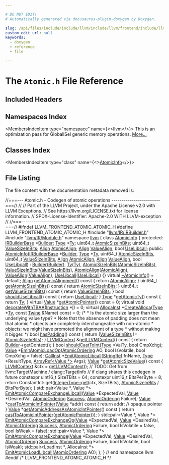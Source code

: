 ```yaml
---

# DO NOT EDIT!
# Automatically generated via docusaurus-plugin-doxygen by Doxygen.

slug: /api/files/include/include/llvm/include/llvm/frontend/include/llvm/frontend/atomic/atomic-h
custom_edit_url: null
keywords:
  - doxygen
  - reference
  - file

---
```





# The `Atomic.h` File Reference

<DoxygenPage pluginConfig={pluginConfig}>



## Included Headers

<IncludesList>
<IncludesListItem
  filePath="llvm/IR/IRBuilder.h"
  permalink="/docs/api/files/include/include/llvm/include/llvm/ir/irbuilder-h"
  isLocal="true" />
<IncludesListItem
  filePath="llvm/IR/Module.h"
  permalink="/docs/api/files/include/include/llvm/include/llvm/ir/module-h"
  isLocal="true" />
</IncludesList>

## Namespaces Index

<MembersIndex>

<MembersIndexItem
  type="namespace"
  name={<><a href="/docs/api/namespaces/llvm">llvm</a></>}>
This is an optimization pass for GlobalISel generic memory operations. <a href="/docs/api/namespaces/llvm/#details">More...</a>
</MembersIndexItem>

</MembersIndex>

## Classes Index

<MembersIndex>

<MembersIndexItem
  type="class"
  name={<><a href="/docs/api/classes/llvm/atomicinfo">AtomicInfo</a></>}>
</MembersIndexItem>

</MembersIndex>


## File Listing

The file content with the documentation metadata removed is:

<ProgramListing>

<Link id="l00001" /><CodeLine lineNumber="1"><span class="doxyHighlightComment">//===--- Atomic.h - Codegen of atomic operations ------------------------===//</span></CodeLine>
<Link id="l00002" /><CodeLine lineNumber="2"><span class="doxyHighlightComment">//</span></CodeLine>
<Link id="l00003" /><CodeLine lineNumber="3"><span class="doxyHighlightComment">// Part of the LLVM Project, under the Apache License v2.0 with LLVM Exceptions.</span></CodeLine>
<Link id="l00004" /><CodeLine lineNumber="4"><span class="doxyHighlightComment">// See https://llvm.org/LICENSE.txt for license information.</span></CodeLine>
<Link id="l00005" /><CodeLine lineNumber="5"><span class="doxyHighlightComment">// SPDX-License-Identifier: Apache-2.0 WITH LLVM-exception</span></CodeLine>
<Link id="l00006" /><CodeLine lineNumber="6"><span class="doxyHighlightComment">//</span></CodeLine>
<Link id="l00007" /><CodeLine lineNumber="7"><span class="doxyHighlightComment">//===----------------------------------------------------------------------===//</span></CodeLine>
<Link id="l00008" /><CodeLine lineNumber="8"></CodeLine>
<Link id="l00009" /><CodeLine lineNumber="9"><span class="doxyHighlightPreprocessor">#ifndef LLVM&#95;FRONTEND&#95;ATOMIC&#95;ATOMIC&#95;H</span></CodeLine>
<Link id="l00010" /><CodeLine lineNumber="10"><span class="doxyHighlightPreprocessor">#define LLVM&#95;FRONTEND&#95;ATOMIC&#95;ATOMIC&#95;H</span></CodeLine>
<Link id="l00011" /><CodeLine lineNumber="11"></CodeLine>
<Link id="l00012" /><CodeLine lineNumber="12"><span class="doxyHighlightPreprocessor">#include &quot;<a href="/docs/api/files/include/include/llvm/include/llvm/ir/irbuilder-h">llvm/IR/IRBuilder.h</a>&quot;</span></CodeLine>
<Link id="l00013" /><CodeLine lineNumber="13"><span class="doxyHighlightPreprocessor">#include &quot;<a href="/docs/api/files/include/include/llvm/include/llvm/ir/module-h">llvm/IR/Module.h</a>&quot;</span></CodeLine>
<Link id="l00014" /><CodeLine lineNumber="14"></CodeLine>
<Link id="l00015" /><CodeLine lineNumber="15"><span class="doxyHighlightKeyword">namespace </span><span class="doxyHighlight"><a href="/docs/api/namespaces/llvm">llvm</a> &#123;</span></CodeLine>
<Link id="l00016" /><CodeLine lineNumber="16" lineLink="/docs/api/classes/llvm/atomicinfo"><span class="doxyHighlightKeyword">class </span><span class="doxyHighlight"><a href="/docs/api/classes/llvm/atomicinfo/#a9ea7a68c2719bfecbd0d5faa91e18a20">AtomicInfo</a> &#123;</span></CodeLine>
<Link id="l00017" /><CodeLine lineNumber="17"><span class="doxyHighlightKeyword">protected</span><span class="doxyHighlight">:</span></CodeLine>
<Link id="l00018" /><CodeLine lineNumber="18" lineLink="/docs/api/classes/llvm/atomicinfo/#a2c27291b548e72b9bf4343a22ed4083f"><span class="doxyHighlight">  <a href="/docs/api/classes/llvm/irbuilderbase">IRBuilderBase</a> &#42;<a href="/docs/api/classes/llvm/atomicinfo/#a2c27291b548e72b9bf4343a22ed4083f">Builder</a>;</span></CodeLine>
<Link id="l00019" /><CodeLine lineNumber="19" lineLink="/docs/api/classes/llvm/atomicinfo/#af4f20dbabd4a3ee01be6dfb21b0a4848"><span class="doxyHighlight">  <a href="/docs/api/classes/llvm/type">Type</a> &#42;<a href="/docs/api/classes/llvm/atomicinfo/#af4f20dbabd4a3ee01be6dfb21b0a4848">Ty</a>;</span></CodeLine>
<Link id="l00020" /><CodeLine lineNumber="20" lineLink="/docs/api/classes/llvm/atomicinfo/#aa93515e53e90f7b9686dd6a38e28863c"><span class="doxyHighlight">  uint64&#95;t <a href="/docs/api/classes/llvm/atomicinfo/#aa93515e53e90f7b9686dd6a38e28863c">AtomicSizeInBits</a>;</span></CodeLine>
<Link id="l00021" /><CodeLine lineNumber="21" lineLink="/docs/api/classes/llvm/atomicinfo/#aaec286e960801b56b3f89ed3dce070ff"><span class="doxyHighlight">  uint64&#95;t <a href="/docs/api/classes/llvm/atomicinfo/#aaec286e960801b56b3f89ed3dce070ff">ValueSizeInBits</a>;</span></CodeLine>
<Link id="l00022" /><CodeLine lineNumber="22" lineLink="/docs/api/classes/llvm/atomicinfo/#a00ccd578d316a8e3cfb74c9d9512fb18"><span class="doxyHighlight">  <a href="/docs/api/structs/llvm/align">Align</a> <a href="/docs/api/classes/llvm/atomicinfo/#a00ccd578d316a8e3cfb74c9d9512fb18">AtomicAlign</a>;</span></CodeLine>
<Link id="l00023" /><CodeLine lineNumber="23" lineLink="/docs/api/classes/llvm/atomicinfo/#ac2ff9d9e30bcb377a2ade9341657ab22"><span class="doxyHighlight">  <a href="/docs/api/structs/llvm/align">Align</a> <a href="/docs/api/classes/llvm/atomicinfo/#ac2ff9d9e30bcb377a2ade9341657ab22">ValueAlign</a>;</span></CodeLine>
<Link id="l00024" /><CodeLine lineNumber="24" lineLink="/docs/api/classes/llvm/atomicinfo/#a19b0169936737092e5098af651e062b6"><span class="doxyHighlight">  </span><span class="doxyHighlightKeywordType">bool</span><span class="doxyHighlight"> <a href="/docs/api/classes/llvm/atomicinfo/#a19b0169936737092e5098af651e062b6">UseLibcall</a>;</span></CodeLine>
<Link id="l00025" /><CodeLine lineNumber="25"></CodeLine>
<Link id="l00026" /><CodeLine lineNumber="26"><span class="doxyHighlightKeyword">public</span><span class="doxyHighlight">:</span></CodeLine>
<Link id="l00027" /><CodeLine lineNumber="27" lineLink="/docs/api/classes/llvm/atomicinfo/#a9ea7a68c2719bfecbd0d5faa91e18a20"><span class="doxyHighlight">  <a href="/docs/api/classes/llvm/atomicinfo/#a9ea7a68c2719bfecbd0d5faa91e18a20">AtomicInfo</a>(<a href="/docs/api/classes/llvm/irbuilderbase">IRBuilderBase</a> &#42;<a href="/docs/api/classes/llvm/atomicinfo/#a2c27291b548e72b9bf4343a22ed4083f">Builder</a>, <a href="/docs/api/classes/llvm/type">Type</a> &#42;<a href="/docs/api/classes/llvm/atomicinfo/#af4f20dbabd4a3ee01be6dfb21b0a4848">Ty</a>, uint64&#95;t <a href="/docs/api/classes/llvm/atomicinfo/#aa93515e53e90f7b9686dd6a38e28863c">AtomicSizeInBits</a>,</span></CodeLine>
<Link id="l00028" /><CodeLine lineNumber="28"><span class="doxyHighlight">             uint64&#95;t <a href="/docs/api/classes/llvm/atomicinfo/#aaec286e960801b56b3f89ed3dce070ff">ValueSizeInBits</a>, <a href="/docs/api/structs/llvm/align">Align</a> <a href="/docs/api/classes/llvm/atomicinfo/#a00ccd578d316a8e3cfb74c9d9512fb18">AtomicAlign</a>, <a href="/docs/api/structs/llvm/align">Align</a> <a href="/docs/api/classes/llvm/atomicinfo/#ac2ff9d9e30bcb377a2ade9341657ab22">ValueAlign</a>,</span></CodeLine>
<Link id="l00029" /><CodeLine lineNumber="29"><span class="doxyHighlight">             </span><span class="doxyHighlightKeywordType">bool</span><span class="doxyHighlight"> <a href="/docs/api/classes/llvm/atomicinfo/#a19b0169936737092e5098af651e062b6">UseLibcall</a>)</span></CodeLine>
<Link id="l00030" /><CodeLine lineNumber="30"><span class="doxyHighlight">      : <a href="/docs/api/classes/llvm/atomicinfo/#a2c27291b548e72b9bf4343a22ed4083f">Builder</a>(<a href="/docs/api/classes/llvm/atomicinfo/#a2c27291b548e72b9bf4343a22ed4083f">Builder</a>), <a href="/docs/api/classes/llvm/atomicinfo/#af4f20dbabd4a3ee01be6dfb21b0a4848">Ty</a>(<a href="/docs/api/classes/llvm/atomicinfo/#af4f20dbabd4a3ee01be6dfb21b0a4848">Ty</a>), <a href="/docs/api/classes/llvm/atomicinfo/#aa93515e53e90f7b9686dd6a38e28863c">AtomicSizeInBits</a>(<a href="/docs/api/classes/llvm/atomicinfo/#aa93515e53e90f7b9686dd6a38e28863c">AtomicSizeInBits</a>),</span></CodeLine>
<Link id="l00031" /><CodeLine lineNumber="31"><span class="doxyHighlight">        <a href="/docs/api/classes/llvm/atomicinfo/#aaec286e960801b56b3f89ed3dce070ff">ValueSizeInBits</a>(<a href="/docs/api/classes/llvm/atomicinfo/#aaec286e960801b56b3f89ed3dce070ff">ValueSizeInBits</a>), <a href="/docs/api/classes/llvm/atomicinfo/#a00ccd578d316a8e3cfb74c9d9512fb18">AtomicAlign</a>(<a href="/docs/api/classes/llvm/atomicinfo/#a00ccd578d316a8e3cfb74c9d9512fb18">AtomicAlign</a>),</span></CodeLine>
<Link id="l00032" /><CodeLine lineNumber="32"><span class="doxyHighlight">        <a href="/docs/api/classes/llvm/atomicinfo/#ac2ff9d9e30bcb377a2ade9341657ab22">ValueAlign</a>(<a href="/docs/api/classes/llvm/atomicinfo/#ac2ff9d9e30bcb377a2ade9341657ab22">ValueAlign</a>), <a href="/docs/api/classes/llvm/atomicinfo/#a19b0169936737092e5098af651e062b6">UseLibcall</a>(<a href="/docs/api/classes/llvm/atomicinfo/#a19b0169936737092e5098af651e062b6">UseLibcall</a>) &#123;&#125;</span></CodeLine>
<Link id="l00033" /><CodeLine lineNumber="33"></CodeLine>
<Link id="l00034" /><CodeLine lineNumber="34" lineLink="/docs/api/classes/llvm/atomicinfo/#a1d98c6eab5218f0f60dfa4ecbdd4bc4d"><span class="doxyHighlight">  </span><span class="doxyHighlightKeyword">virtual</span><span class="doxyHighlight"> <a href="/docs/api/classes/llvm/atomicinfo/#a1d98c6eab5218f0f60dfa4ecbdd4bc4d">~AtomicInfo</a>() = </span><span class="doxyHighlightKeywordFlow">default</span><span class="doxyHighlight">;</span></CodeLine>
<Link id="l00035" /><CodeLine lineNumber="35"></CodeLine>
<Link id="l00036" /><CodeLine lineNumber="36" lineLink="/docs/api/classes/llvm/atomicinfo/#aff1e2bf0d0ed57b94d088c3fd16765cf"><span class="doxyHighlight">  <a href="/docs/api/structs/llvm/align">Align</a> <a href="/docs/api/classes/llvm/atomicinfo/#aff1e2bf0d0ed57b94d088c3fd16765cf">getAtomicAlignment</a>()</span><span class="doxyHighlightKeyword"> const </span><span class="doxyHighlight">&#123; </span><span class="doxyHighlightKeywordFlow">return</span><span class="doxyHighlight"> <a href="/docs/api/classes/llvm/atomicinfo/#a00ccd578d316a8e3cfb74c9d9512fb18">AtomicAlign</a>; &#125;</span></CodeLine>
<Link id="l00037" /><CodeLine lineNumber="37" lineLink="/docs/api/classes/llvm/atomicinfo/#a793a3c7a901e488f38175e19635d4c69"><span class="doxyHighlight">  uint64&#95;t <a href="/docs/api/classes/llvm/atomicinfo/#a793a3c7a901e488f38175e19635d4c69">getAtomicSizeInBits</a>()</span><span class="doxyHighlightKeyword"> const </span><span class="doxyHighlight">&#123; </span><span class="doxyHighlightKeywordFlow">return</span><span class="doxyHighlight"> <a href="/docs/api/classes/llvm/atomicinfo/#aa93515e53e90f7b9686dd6a38e28863c">AtomicSizeInBits</a>; &#125;</span></CodeLine>
<Link id="l00038" /><CodeLine lineNumber="38" lineLink="/docs/api/classes/llvm/atomicinfo/#a0212e92929684a958c992db9a62c3fa8"><span class="doxyHighlight">  uint64&#95;t <a href="/docs/api/classes/llvm/atomicinfo/#a0212e92929684a958c992db9a62c3fa8">getValueSizeInBits</a>()</span><span class="doxyHighlightKeyword"> const </span><span class="doxyHighlight">&#123; </span><span class="doxyHighlightKeywordFlow">return</span><span class="doxyHighlight"> <a href="/docs/api/classes/llvm/atomicinfo/#aaec286e960801b56b3f89ed3dce070ff">ValueSizeInBits</a>; &#125;</span></CodeLine>
<Link id="l00039" /><CodeLine lineNumber="39" lineLink="/docs/api/classes/llvm/atomicinfo/#af07ae85c8434dc37b4e98effc215a6d8"><span class="doxyHighlight">  </span><span class="doxyHighlightKeywordType">bool</span><span class="doxyHighlight"> <a href="/docs/api/classes/llvm/atomicinfo/#af07ae85c8434dc37b4e98effc215a6d8">shouldUseLibcall</a>()</span><span class="doxyHighlightKeyword"> const </span><span class="doxyHighlight">&#123; </span><span class="doxyHighlightKeywordFlow">return</span><span class="doxyHighlight"> <a href="/docs/api/classes/llvm/atomicinfo/#a19b0169936737092e5098af651e062b6">UseLibcall</a>; &#125;</span></CodeLine>
<Link id="l00040" /><CodeLine lineNumber="40" lineLink="/docs/api/classes/llvm/atomicinfo/#a72e407abe152db528bd08b5085c5a24a"><span class="doxyHighlight">  <a href="/docs/api/classes/llvm/type">Type</a> &#42;<a href="/docs/api/classes/llvm/atomicinfo/#a72e407abe152db528bd08b5085c5a24a">getAtomicTy</a>()</span><span class="doxyHighlightKeyword"> const </span><span class="doxyHighlight">&#123; </span><span class="doxyHighlightKeywordFlow">return</span><span class="doxyHighlight"> <a href="/docs/api/classes/llvm/atomicinfo/#af4f20dbabd4a3ee01be6dfb21b0a4848">Ty</a>; &#125;</span></CodeLine>
<Link id="l00041" /><CodeLine lineNumber="41"></CodeLine>
<Link id="l00042" /><CodeLine lineNumber="42" lineLink="/docs/api/classes/llvm/atomicinfo/#a7c9497f34c36d59c799c39ccf1c48543"><span class="doxyHighlight">  </span><span class="doxyHighlightKeyword">virtual</span><span class="doxyHighlight"> <a href="/docs/api/classes/llvm/value">Value</a> &#42;<a href="/docs/api/classes/llvm/atomicinfo/#a7c9497f34c36d59c799c39ccf1c48543">getAtomicPointer</a>() </span><span class="doxyHighlightKeyword">const</span><span class="doxyHighlight"> = 0;</span></CodeLine>
<Link id="l00043" /><CodeLine lineNumber="43" lineLink="/docs/api/classes/llvm/atomicinfo/#acb7687cea7cdaa3c24a530d4270c1185"><span class="doxyHighlight">  </span><span class="doxyHighlightKeyword">virtual</span><span class="doxyHighlight"> </span><span class="doxyHighlightKeywordType">void</span><span class="doxyHighlight"> <a href="/docs/api/classes/llvm/atomicinfo/#acb7687cea7cdaa3c24a530d4270c1185">decorateWithTBAA</a>(<a href="/docs/api/classes/llvm/instruction">Instruction</a> &#42;<a href="/docs/api/files/lib/lib/support/md5-cpp/#ac0eafdc9ee161b71e7af98af736952fd">I</a>) = 0;</span></CodeLine>
<Link id="l00044" /><CodeLine lineNumber="44" lineLink="/docs/api/classes/llvm/atomicinfo/#a5bf5dcf0d3d351e98a115d86c0800158"><span class="doxyHighlight">  </span><span class="doxyHighlightKeyword">virtual</span><span class="doxyHighlight"> <a href="/docs/api/classes/llvm/allocainst">AllocaInst</a> &#42;<a href="/docs/api/classes/llvm/atomicinfo/#a5bf5dcf0d3d351e98a115d86c0800158">CreateAlloca</a>(<a href="/docs/api/classes/llvm/type">Type</a> &#42;<a href="/docs/api/classes/llvm/atomicinfo/#af4f20dbabd4a3ee01be6dfb21b0a4848">Ty</a>, </span><span class="doxyHighlightKeyword">const</span><span class="doxyHighlight"> <a href="/docs/api/classes/llvm/twine">Twine</a> &amp;Name) </span><span class="doxyHighlightKeyword">const</span><span class="doxyHighlight"> = 0;</span></CodeLine>
<Link id="l00045" /><CodeLine lineNumber="45"></CodeLine>
<Link id="l00046" /><CodeLine lineNumber="46"><span class="doxyHighlight">  </span><span class="doxyHighlightComment">/&#42;</span></CodeLine>
<Link id="l00047" /><CodeLine lineNumber="47"><span class="doxyHighlightComment">   &#42; Is the atomic size larger than the underlying value type?</span></CodeLine>
<Link id="l00048" /><CodeLine lineNumber="48"><span class="doxyHighlightComment">   &#42; Note that the absence of padding does not mean that atomic</span></CodeLine>
<Link id="l00049" /><CodeLine lineNumber="49"><span class="doxyHighlightComment">   &#42; objects are completely interchangeable with non-atomic</span></CodeLine>
<Link id="l00050" /><CodeLine lineNumber="50"><span class="doxyHighlightComment">   &#42; objects: we might have promoted the alignment of a type</span></CodeLine>
<Link id="l00051" /><CodeLine lineNumber="51"><span class="doxyHighlightComment">   &#42; without making it bigger.</span></CodeLine>
<Link id="l00052" /><CodeLine lineNumber="52"><span class="doxyHighlightComment">   &#42;/</span></CodeLine>
<Link id="l00053" /><CodeLine lineNumber="53" lineLink="/docs/api/classes/llvm/atomicinfo/#aa0cd163c207daf5a6102bf0360fb4001"><span class="doxyHighlight">  </span><span class="doxyHighlightKeywordType">bool</span><span class="doxyHighlight"> <a href="/docs/api/classes/llvm/atomicinfo/#aa0cd163c207daf5a6102bf0360fb4001">hasPadding</a>()</span><span class="doxyHighlightKeyword"> const </span><span class="doxyHighlight">&#123; </span><span class="doxyHighlightKeywordFlow">return</span><span class="doxyHighlight"> (<a href="/docs/api/classes/llvm/atomicinfo/#aaec286e960801b56b3f89ed3dce070ff">ValueSizeInBits</a> != <a href="/docs/api/classes/llvm/atomicinfo/#aa93515e53e90f7b9686dd6a38e28863c">AtomicSizeInBits</a>); &#125;</span></CodeLine>
<Link id="l00054" /><CodeLine lineNumber="54"></CodeLine>
<Link id="l00055" /><CodeLine lineNumber="55" lineLink="/docs/api/classes/llvm/atomicinfo/#ab906464a67a9c2a25693e334679f0fbc"><span class="doxyHighlight">  <a href="/docs/api/classes/llvm/llvmcontext">LLVMContext</a> &amp;<a href="/docs/api/classes/llvm/atomicinfo/#ab906464a67a9c2a25693e334679f0fbc">getLLVMContext</a>()</span><span class="doxyHighlightKeyword"> const </span><span class="doxyHighlight">&#123; </span><span class="doxyHighlightKeywordFlow">return</span><span class="doxyHighlight"> <a href="/docs/api/classes/llvm/atomicinfo/#a2c27291b548e72b9bf4343a22ed4083f">Builder</a>-&gt;getContext(); &#125;</span></CodeLine>
<Link id="l00056" /><CodeLine lineNumber="56"></CodeLine>
<Link id="l00057" /><CodeLine lineNumber="57"><span class="doxyHighlight">  </span><span class="doxyHighlightKeywordType">bool</span><span class="doxyHighlight"> <a href="/docs/api/classes/llvm/atomicinfo/#a9b01f19f0c51a12ce5cfc45fa85ffde7">shouldCastToInt</a>(<a href="/docs/api/classes/llvm/type">Type</a> &#42;ValTy, </span><span class="doxyHighlightKeywordType">bool</span><span class="doxyHighlight"> CmpXchg);</span></CodeLine>
<Link id="l00058" /><CodeLine lineNumber="58"></CodeLine>
<Link id="l00059" /><CodeLine lineNumber="59"><span class="doxyHighlight">  <a href="/docs/api/classes/llvm/value">Value</a> &#42;<a href="/docs/api/classes/llvm/atomicinfo/#a7a533a649b6b2b58c0705ba06f522598">EmitAtomicLoadOp</a>(<a href="/docs/api/namespaces/llvm/#a9bccbe67aaab722783ca4e7c504aaaa7">AtomicOrdering</a> AO, </span><span class="doxyHighlightKeywordType">bool</span><span class="doxyHighlight"> IsVolatile,</span></CodeLine>
<Link id="l00060" /><CodeLine lineNumber="60"><span class="doxyHighlight">                          </span><span class="doxyHighlightKeywordType">bool</span><span class="doxyHighlight"> CmpXchg = </span><span class="doxyHighlightKeyword">false</span><span class="doxyHighlight">);</span></CodeLine>
<Link id="l00061" /><CodeLine lineNumber="61"></CodeLine>
<Link id="l00062" /><CodeLine lineNumber="62"><span class="doxyHighlight">  <a href="/docs/api/classes/llvm/callinst">CallInst</a> &#42;<a href="/docs/api/classes/llvm/atomicinfo/#ad915c31dcf8d35cf0affa3f8f13a043b">EmitAtomicLibcall</a>(<a href="/docs/api/classes/llvm/stringref">StringRef</a> fnName, <a href="/docs/api/classes/llvm/type">Type</a> &#42;ResultType,</span></CodeLine>
<Link id="l00063" /><CodeLine lineNumber="63"><span class="doxyHighlight">                              <a href="/docs/api/classes/llvm/arrayref">ArrayRef&lt;Value &#42;&gt;</a> Args);</span></CodeLine>
<Link id="l00064" /><CodeLine lineNumber="64"></CodeLine>
<Link id="l00065" /><CodeLine lineNumber="65" lineLink="/docs/api/classes/llvm/atomicinfo/#af03ba86b5eeabd9ab0d8bb129933d9dc"><span class="doxyHighlight">  <a href="/docs/api/classes/llvm/value">Value</a> &#42;<a href="/docs/api/classes/llvm/atomicinfo/#af03ba86b5eeabd9ab0d8bb129933d9dc">getAtomicSizeValue</a>()</span><span class="doxyHighlightKeyword"> const </span><span class="doxyHighlight">&#123;</span></CodeLine>
<Link id="l00066" /><CodeLine lineNumber="66"><span class="doxyHighlight">    <a href="/docs/api/classes/llvm/llvmcontext">LLVMContext</a> &amp;ctx = <a href="/docs/api/classes/llvm/atomicinfo/#ab906464a67a9c2a25693e334679f0fbc">getLLVMContext</a>();</span></CodeLine>
<Link id="l00067" /><CodeLine lineNumber="67"><span class="doxyHighlight">    </span><span class="doxyHighlightComment">// TODO: Get from llvm::TargetMachine / clang::TargetInfo</span></CodeLine>
<Link id="l00068" /><CodeLine lineNumber="68"><span class="doxyHighlight">    </span><span class="doxyHighlightComment">// if clang shares this codegen in future</span></CodeLine>
<Link id="l00069" /><CodeLine lineNumber="69"><span class="doxyHighlight">    </span><span class="doxyHighlightKeyword">constexpr</span><span class="doxyHighlight"> uint16&#95;t SizeTBits = 64;</span></CodeLine>
<Link id="l00070" /><CodeLine lineNumber="70"><span class="doxyHighlight">    </span><span class="doxyHighlightKeyword">constexpr</span><span class="doxyHighlight"> uint16&#95;t BitsPerByte = 8;</span></CodeLine>
<Link id="l00071" /><CodeLine lineNumber="71"><span class="doxyHighlight">    </span><span class="doxyHighlightKeywordFlow">return</span><span class="doxyHighlight"> ConstantInt::get(<a href="/docs/api/classes/llvm/integertype/#a14f7b4f1aed38192fb6b7772eb506bdb">IntegerType::get</a>(ctx, SizeTBits),</span></CodeLine>
<Link id="l00072" /><CodeLine lineNumber="72"><span class="doxyHighlight">                            <a href="/docs/api/classes/llvm/atomicinfo/#aa93515e53e90f7b9686dd6a38e28863c">AtomicSizeInBits</a> / BitsPerByte);</span></CodeLine>
<Link id="l00073" /><CodeLine lineNumber="73"><span class="doxyHighlight">  &#125;</span></CodeLine>
<Link id="l00074" /><CodeLine lineNumber="74"></CodeLine>
<Link id="l00075" /><CodeLine lineNumber="75"><span class="doxyHighlight">  std::pair&lt;Value &#42;, Value &#42;&gt;</span></CodeLine>
<Link id="l00076" /><CodeLine lineNumber="76"><span class="doxyHighlight">  <a href="/docs/api/classes/llvm/atomicinfo/#a85687b0be992ef172b4228ed69f5146a">EmitAtomicCompareExchangeLibcall</a>(<a href="/docs/api/classes/llvm/value">Value</a> &#42;ExpectedVal, <a href="/docs/api/classes/llvm/value">Value</a> &#42;DesiredVal,</span></CodeLine>
<Link id="l00077" /><CodeLine lineNumber="77"><span class="doxyHighlight">                                   <a href="/docs/api/namespaces/llvm/#a9bccbe67aaab722783ca4e7c504aaaa7">AtomicOrdering</a> <a href="/docs/api/files/lib/lib/target/lib/target/aarch64/lib/target/aarch64/disassembler/aarch64disassembler-cpp/#abdb086b34295fb7aa09493c62d798465">Success</a>,</span></CodeLine>
<Link id="l00078" /><CodeLine lineNumber="78"><span class="doxyHighlight">                                   <a href="/docs/api/namespaces/llvm/#a9bccbe67aaab722783ca4e7c504aaaa7">AtomicOrdering</a> Failure);</span></CodeLine>
<Link id="l00079" /><CodeLine lineNumber="79"></CodeLine>
<Link id="l00080" /><CodeLine lineNumber="80" lineLink="/docs/api/classes/llvm/atomicinfo/#a82a039c43dd6deabdfad356f8d53ba28"><span class="doxyHighlight">  <a href="/docs/api/classes/llvm/value">Value</a> &#42;<a href="/docs/api/classes/llvm/atomicinfo/#a82a039c43dd6deabdfad356f8d53ba28">castToAtomicIntPointer</a>(<a href="/docs/api/classes/llvm/value">Value</a> &#42;addr)</span><span class="doxyHighlightKeyword"> const </span><span class="doxyHighlight">&#123;</span></CodeLine>
<Link id="l00081" /><CodeLine lineNumber="81"><span class="doxyHighlight">    </span><span class="doxyHighlightKeywordFlow">return</span><span class="doxyHighlight"> addr; </span><span class="doxyHighlightComment">// opaque pointer</span></CodeLine>
<Link id="l00082" /><CodeLine lineNumber="82"><span class="doxyHighlight">  &#125;</span></CodeLine>
<Link id="l00083" /><CodeLine lineNumber="83"></CodeLine>
<Link id="l00084" /><CodeLine lineNumber="84" lineLink="/docs/api/classes/llvm/atomicinfo/#aba8ed90f2b02e66014ddbfbd0d046f6f"><span class="doxyHighlight">  <a href="/docs/api/classes/llvm/value">Value</a> &#42;<a href="/docs/api/classes/llvm/atomicinfo/#aba8ed90f2b02e66014ddbfbd0d046f6f">getAtomicAddressAsAtomicIntPointer</a>()</span><span class="doxyHighlightKeyword"> const </span><span class="doxyHighlight">&#123;</span></CodeLine>
<Link id="l00085" /><CodeLine lineNumber="85"><span class="doxyHighlight">    </span><span class="doxyHighlightKeywordFlow">return</span><span class="doxyHighlight"> <a href="/docs/api/classes/llvm/atomicinfo/#a82a039c43dd6deabdfad356f8d53ba28">castToAtomicIntPointer</a>(<a href="/docs/api/classes/llvm/atomicinfo/#a7c9497f34c36d59c799c39ccf1c48543">getAtomicPointer</a>());</span></CodeLine>
<Link id="l00086" /><CodeLine lineNumber="86"><span class="doxyHighlight">  &#125;</span></CodeLine>
<Link id="l00087" /><CodeLine lineNumber="87"></CodeLine>
<Link id="l00088" /><CodeLine lineNumber="88"><span class="doxyHighlight">  std::pair&lt;Value &#42;, Value &#42;&gt;</span></CodeLine>
<Link id="l00089" /><CodeLine lineNumber="89"><span class="doxyHighlight">  <a href="/docs/api/classes/llvm/atomicinfo/#a6171686930f0c1f5e05cd860c378fcd9">EmitAtomicCompareExchangeOp</a>(<a href="/docs/api/classes/llvm/value">Value</a> &#42;ExpectedVal, <a href="/docs/api/classes/llvm/value">Value</a> &#42;DesiredVal,</span></CodeLine>
<Link id="l00090" /><CodeLine lineNumber="90"><span class="doxyHighlight">                              <a href="/docs/api/namespaces/llvm/#a9bccbe67aaab722783ca4e7c504aaaa7">AtomicOrdering</a> <a href="/docs/api/files/lib/lib/target/lib/target/aarch64/lib/target/aarch64/disassembler/aarch64disassembler-cpp/#abdb086b34295fb7aa09493c62d798465">Success</a>, <a href="/docs/api/namespaces/llvm/#a9bccbe67aaab722783ca4e7c504aaaa7">AtomicOrdering</a> Failure,</span></CodeLine>
<Link id="l00091" /><CodeLine lineNumber="91"><span class="doxyHighlight">                              </span><span class="doxyHighlightKeywordType">bool</span><span class="doxyHighlight"> IsVolatile = </span><span class="doxyHighlightKeyword">false</span><span class="doxyHighlight">, </span><span class="doxyHighlightKeywordType">bool</span><span class="doxyHighlight"> IsWeak = </span><span class="doxyHighlightKeyword">false</span><span class="doxyHighlight">);</span></CodeLine>
<Link id="l00092" /><CodeLine lineNumber="92"></CodeLine>
<Link id="l00093" /><CodeLine lineNumber="93"><span class="doxyHighlight">  std::pair&lt;Value &#42;, Value &#42;&gt;</span></CodeLine>
<Link id="l00094" /><CodeLine lineNumber="94"><span class="doxyHighlight">  <a href="/docs/api/classes/llvm/atomicinfo/#a3eb01c3dac6f4fe25ccc05522f6df25f">EmitAtomicCompareExchange</a>(<a href="/docs/api/classes/llvm/value">Value</a> &#42;ExpectedVal, <a href="/docs/api/classes/llvm/value">Value</a> &#42;DesiredVal,</span></CodeLine>
<Link id="l00095" /><CodeLine lineNumber="95"><span class="doxyHighlight">                            <a href="/docs/api/namespaces/llvm/#a9bccbe67aaab722783ca4e7c504aaaa7">AtomicOrdering</a> <a href="/docs/api/files/lib/lib/target/lib/target/aarch64/lib/target/aarch64/disassembler/aarch64disassembler-cpp/#abdb086b34295fb7aa09493c62d798465">Success</a>, <a href="/docs/api/namespaces/llvm/#a9bccbe67aaab722783ca4e7c504aaaa7">AtomicOrdering</a> Failure,</span></CodeLine>
<Link id="l00096" /><CodeLine lineNumber="96"><span class="doxyHighlight">                            </span><span class="doxyHighlightKeywordType">bool</span><span class="doxyHighlight"> IsVolatile, </span><span class="doxyHighlightKeywordType">bool</span><span class="doxyHighlight"> IsWeak);</span></CodeLine>
<Link id="l00097" /><CodeLine lineNumber="97"></CodeLine>
<Link id="l00098" /><CodeLine lineNumber="98"><span class="doxyHighlight">  std::pair&lt;LoadInst &#42;, AllocaInst &#42;&gt; <a href="/docs/api/classes/llvm/atomicinfo/#a5df935e7c87e3e1dc8b3d7e1870ee1c9">EmitAtomicLoadLibcall</a>(<a href="/docs/api/namespaces/llvm/#a9bccbe67aaab722783ca4e7c504aaaa7">AtomicOrdering</a> AO);</span></CodeLine>
<Link id="l00099" /><CodeLine lineNumber="99"><span class="doxyHighlight">&#125;;</span></CodeLine>
<Link id="l00100" /><CodeLine lineNumber="100"><span class="doxyHighlight">&#125; </span><span class="doxyHighlightComment">// end namespace llvm</span></CodeLine>
<Link id="l00101" /><CodeLine lineNumber="101"></CodeLine>
<Link id="l00102" /><CodeLine lineNumber="102"><span class="doxyHighlightPreprocessor">#endif </span><span class="doxyHighlightComment">/&#42; LLVM&#95;FRONTEND&#95;ATOMIC&#95;ATOMIC&#95;H &#42;/</span></CodeLine>

</ProgramListing>


</DoxygenPage>
